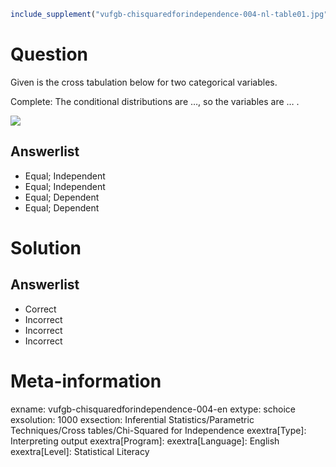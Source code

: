 ```r
include_supplement("vufgb-chisquaredforindependence-004-nl-table01.jpg", recursive = TRUE)
```

Question
========

Given is the cross tabulation below for two categorical variables.

Complete: The conditional distributions are ..., so the variables are ... .


![](vufgb-chisquaredforindependence-004-nl-table01.jpg)
  
Answerlist
----------
* Equal; Independent
* Equal; Independent
* Equal; Dependent
* Equal; Dependent

Solution
========

Answerlist
----------
* Correct
* Incorrect
* Incorrect
* Incorrect

Meta-information
================
exname: vufgb-chisquaredforindependence-004-en
extype: schoice
exsolution: 1000
exsection: Inferential Statistics/Parametric Techniques/Cross tables/Chi-Squared for Independence
exextra[Type]: Interpreting output
exextra[Program]: 
exextra[Language]: English
exextra[Level]: Statistical Literacy

